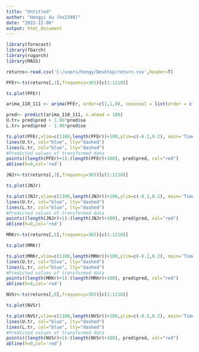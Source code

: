 ---
title: "Untitled"
author: "Hongyi Xu (hx2348)"
date: "2022-12-06"
output: html_document
---


```{r warning=FALSE}
library(forecast)
library(fGarch)
library(rugarch)
library(MASS)

returns<-read.csv('C:/users/hongy/Desktop/return.csv',header=T)

PFEr<-ts(returns[,2],frequency=365)[c(1:1218)]

ts.plot(PFEr)
```





```{r}
arima_110_111 <- arima(PFEr, order=c(1,1,0), seasonal = list(order = c(1,1,1), period = 12), method="ML")

pred<- predict(arima_110_111, n.ahead = 100)
U.tr= pred$pred + 1.96*pred$se
L.tr= pred$pred - 1.96*pred$se

ts.plot(PFEr,xlim=c(1100,length(PFEr))+100,ylim=c(-0.2,0.2), main='Time Series Forcast On PFE Stock Returns',xlab='Time Points',ylab='PFE stock returns')
lines(U.tr, col="blue", lty="dashed")
lines(L.tr, col="blue", lty="dashed")
#Predicted values of transformed data
points((length(PFEr)+1):(length(PFEr)+100), pred$pred, col="red")
abline(h=0,col='red')
```
```{r}
JNJr<-ts(returns[,3],frequency=365)[c(1:1218)]

ts.plot(JNJr)
```

```{r}
ts.plot(JNJr,xlim=c(1100,length(JNJr))+100,ylim=c(-0.2,0.2), main='Time Series Forcast on JNJ Stock Returns',xlab='Time Points',ylab='JNJ Stock Returns')
lines(U.tr, col="blue", lty="dashed")
lines(L.tr, col="blue", lty="dashed")
#Predicted values of transformed data
points((length(JNJr)+1):(length(JNJr)+100), pred$pred, col="red")
abline(h=0,col='red')
```
```{r}
MRKr<-ts(returns[,5],frequency=365)[c(1:1218)]

ts.plot(MRKr)
```

```{r}
ts.plot(MRKr,xlim=c(1100,length(MRKr))+100,ylim=c(-0.2,0.2), main='Time Series Forcast On MRK Stock Returns',xlab='Time Points',ylab='MRK stock returns')
lines(U.tr, col="blue", lty="dashed")
lines(L.tr, col="blue", lty="dashed")
#Predicted values of transformed data
points((length(MRKr)+1):(length(MRKr)+100), pred$pred, col="red")
abline(h=0,col='red')
```
```{r}
NVSr<-ts(returns[,6],frequency=365)[c(1:1218)]

ts.plot(NVSr)
```

```{r}
ts.plot(NVSr,xlim=c(1100,length(NVSr))+100,ylim=c(-0.2,0.2), main='Time Series Forcast On NVS Stock Returns',xlab='Time Points',ylab='NVS Stock Returns')
lines(U.tr, col="blue", lty="dashed")
lines(L.tr, col="blue", lty="dashed")
#Predicted values of transformed data
points((length(NVSr)+1):(length(NVSr)+100), pred$pred, col="red")
abline(h=0,col='red')
```














